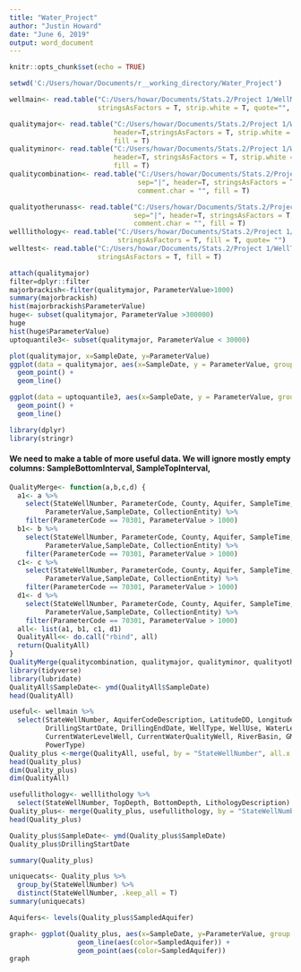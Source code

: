 ---
title: "Water_Project"
author: "Justin Howard"
date: "June 6, 2019"
output: word_document
---

```{r setup, include=FALSE}
knitr::opts_chunk$set(echo = TRUE)
```

```{r, include=F}
setwd('C:/Users/howar/Documents/r__working_directory/Water_Project')
```

```{r loading data, inlcude=F}
wellmain<- read.table("C:/Users/howar/Documents/Stats.2/Project 1/WellMain.txt", sep="|", header=T,
                      stringsAsFactors = T, strip.white = T, quote="", comment.char = "", fill = T)
```
```{r loading more data, include=F}
qualitymajor<- read.table("C:/Users/howar/Documents/Stats.2/Project 1/WaterQualityMajor.txt", sep="|",
                          header=T,stringsAsFactors = T, strip.white = T, quote="", comment.char = "", 
                          fill = T)
qualityminor<- read.table("C:/Users/howar/Documents/Stats.2/Project 1/WaterQualityMinor.txt", sep="|",
                          header=T, stringsAsFactors = T, strip.white = T, quote="", comment.char = "", 
                          fill = T)
qualitycombination<- read.table("C:/Users/howar/Documents/Stats.2/Project 1/WaterQualityCombination.txt",
                                sep="|", header=T, stringsAsFactors = T, strip.white = T, quote="",
                                comment.char = "", fill = T)
```
```{r more data, include=F}
qualityotherunass<- read.table("C:/Users/howar/Documents/Stats.2/Project 1/WaterQualityOtherUnassigned.txt",
                               sep="|", header=T, stringsAsFactors = T, strip.white = T, quote="",
                               comment.char = "", fill = T)
welllithology<- read.table("C:/Users/howar/Documents/Stats.2/Project 1/WellLithology.txt", sep="|", header=T,
                           stringsAsFactors = T, fill = T, quote= "")
welltest<- read.table("C:/Users/howar/Documents/Stats.2/Project 1/WellTest.txt", sep="|", header=T,
                      stringsAsFactors = T, fill = T)

```
```{r summary stats qualitymajor}
attach(qualitymajor)
filter=dplyr::filter
majorbrackish<-filter(qualitymajor, ParameterValue>1000)
summary(majorbrackish)
hist(majorbrackish$ParameterValue)
huge<- subset(qualitymajor, ParameterValue >300000)
huge
hist(huge$ParameterValue)
uptoquantile3<- subset(qualitymajor, ParameterValue < 30000)
```
```{r plots, eval=F, include=F}
plot(qualitymajor, x=SampleDate, y=ParameterValue)
ggplot(data = qualitymajor, aes(x=SampleDate, y = ParameterValue, group=SampledAquifer)) +
  geom_point() +
  geom_line()

ggplot(data = uptoquantile3, aes(x=SampleDate, y = ParameterValue, group=SampledAquifer)) +
  geom_point() +
  geom_line()
```
```{r pressure, echo=FALSE}
library(dplyr)
library(stringr)
```

#### We need to make a table of more useful data. We will ignore mostly empty columns: SampleBottomInterval, SampleTopInterval,  
```{r combining tables}

QualityMerge<- function(a,b,c,d) {
  a1<- a %>%
    select(StateWellNumber, ParameterCode, County, Aquifer, SampleTime, SampledAquifer, ParameterDescription,
         ParameterValue,SampleDate, CollectionEntity) %>%
    filter(ParameterCode == 70301, ParameterValue > 1000)
  b1<- b %>% 
    select(StateWellNumber, ParameterCode, County, Aquifer, SampleTime, SampledAquifer, ParameterDescription,
         ParameterValue,SampleDate, CollectionEntity) %>%
    filter(ParameterCode == 70301, ParameterValue > 1000)
  c1<- c %>% 
    select(StateWellNumber, ParameterCode, County, Aquifer, SampleTime, SampledAquifer, ParameterDescription,
         ParameterValue,SampleDate, CollectionEntity) %>%
    filter(ParameterCode == 70301, ParameterValue > 1000)
  d1<- d %>% 
    select(StateWellNumber, ParameterCode, County, Aquifer, SampleTime, SampledAquifer, ParameterDescription,
         ParameterValue,SampleDate, CollectionEntity) %>%
    filter(ParameterCode == 70301, ParameterValue > 1000)
  all<- list(a1, b1, c1, d1)
  QualityAll<<- do.call("rbind", all)
  return(QualityAll)
}
QualityMerge(qualitycombination, qualitymajor, qualityminor, qualityotherunass)
library(tidyverse)
library(lubridate)
QualityAll$SampleDate<- ymd(QualityAll$SampleDate)
head(QualityAll)
```

```{r merging QualityAll and WellMain}
useful<- wellmain %>%
  select(StateWellNumber, AquiferCodeDescription, LatitudeDD, LongitudeDD, WellDepth, LandSurfaceElevation,
         DrillingStartDate, DrillingEndDate, WellType, WellUse, WaterLevelStatus, WaterQualityAvailable,
         CurrentWaterLevelWell, CurrentWaterQualityWell, RiverBasin, GMA, RWPA, Classification, Pump,
         PowerType)
Quality_plus <-merge(QualityAll, useful, by = "StateWellNumber", all.x = T) 
head(Quality_plus)
dim(Quality_plus)
dim(QualityAll)
```
```{r merging well lithology}
usefullithology<- welllithology %>%
  select(StateWellNumber, TopDepth, BottomDepth, LithologyDescription)
Quality_plus<- merge(Quality_plus, usefullithology, by = "StateWellNumber", all.x = T)
head(Quality_plus)
```
```{r cleaning}
Quality_plus$SampleDate<- ymd(Quality_plus$SampleDate)
Quality_plus$DrillingStartDate
```
```{r summary of big dataset}
summary(Quality_plus)
```
```{r finding categoricals unique to each well}
uniquecats<- Quality_plus %>%
  group_by(StateWellNumber) %>%
  distinct(StateWellNumber, .keep_all = T)
summary(uniquecats)
```

```{r plotting the response, include=F}
Aquifers<- levels(Quality_plus$SampledAquifer)

graph<- ggplot(Quality_plus, aes(x=SampleDate, y=ParameterValue, group = SampledAquifer)) + 
                 geom_line(aes(color=SampledAquifer)) +
                 geom_point(aes(color=SampledAquifer))
graph

```
